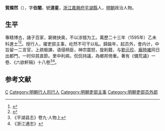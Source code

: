 {{明清人物信息框
| 姓名 = 賀燦然
| 原名 =
| 圖片名稱= 
| 圖片大小 =
| 圖片說明 = 
| 最高職務 =吏部员外郎
| 國家 = 大明 
| 爵位 =
| 籍貫 = [[浙江|浙江]][[嘉興府|嘉興府]][[平湖縣|平湖縣]]
| 族裔 = 
| 字號 = 字伯闇，号道星
| 諡號 =
| 出生日期 = 生年不詳
| 出生地點 = 
| 逝世日期 = 卒年不詳
| 逝世地點 =
| 墓葬 =
| 配偶 = 
| 親屬 = 
| 出身 =
* 萬曆二十三年乙未科進士
| 經歷 =
| 著作 =  
}}
'''賀燦然'''（{{bd|？||？|catIdx=}}），字'''伯闇'''，號'''道星'''，[[浙江承宣布政使司|浙江]][[嘉興府|嘉興府]][[平湖縣|平湖縣]]人，[[明朝|明朝]]政治人物。

== 生平 ==
專精博古，諸子百家，窮微抉奥，不以涉猎为工。萬歷二十三年（1595年）乙未科進士<ref>{{Cite book|title=《皇明贡举考》卷五|last=（明）[[张朝瑞|张朝瑞]]|first=|publisher=《续修四库全书》史部第828册|year=|isbn=|location=|pages=}}</ref><ref>{{Cite book|title=贡举志五种 上|last=鲁小俊，江俊伟著|first=|publisher=武汉：武汉大学出版社|year=2009|isbn=978-7-307-07043-1|location=|pages=}}</ref>。授行人，擢吏部主事，屹然不可干以私。歸踰年，起员外，會内计，中旨留一二言官，上疏极諫，语侵柄臣，神宗震怒，旋削籍，与[[劉元珍|劉元珍]]、[[龐時雍|龐時雍]]同日出都門，一时仰其直節。里中利病，侃侃持議，為鄉邦倚重。著有《備荒議》一卷、《六欲軒稿》十八卷<ref>《平湖县志》卷九·人物上</ref><ref>《浙江通志》</ref>。

==参考文献==
{{reflist}}
{{萬曆二十三年乙未科殿試金榜}}
{{明朝人物小作品}}
[[Category:賀姓|C]]
[[Category:明朝行人司行人|Category:明朝行人司行人]]
[[Category:明朝吏部主事|Category:明朝吏部主事]]
[[Category:明朝吏部员外郎|Category:明朝吏部员外郎]]